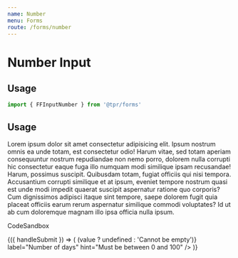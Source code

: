 ```yaml
---
name: Number
menu: Forms
route: /forms/number
---
```



# Number Input

## Usage

```js
import { FFInputNumber } from '@tpr/forms'
```

## Usage

Lorem ipsum dolor sit amet consectetur adipisicing elit. Ipsum nostrum omnis ea unde totam, est
consectetur odio! Harum vitae, sed totam aperiam consequuntur nostrum repudiandae non nemo porro,
dolorem nulla corrupti hic consectetur eaque fuga illo numquam modi similique ipsam recusandae! Harum,
possimus suscipit. Quibusdam totam, fugiat officiis qui nisi tempora. Accusantium corrupti similique
et at ipsum, eveniet tempore nostrum quasi est unde modi impedit quaerat suscipit aspernatur ratione
quo corporis? Cum dignissimos adipisci itaque sint tempore, saepe dolorem fugit quia placeat officiis
earum rerum aspernatur similique commodi voluptates? Id ut ab cum doloremque magnam illo ipsa officia nulla ipsum.

CodeSandbox

<Playground>
	<Form onSubmit={console.log}>
		{({ handleSubmit }) => (
			<form onSubmit={handleSubmit} style={{ width: 400, padding: 10 }}>
				<FFInputNumber
					name="number-of-days"
					type="number"
					validate={value => (value ? undefined : 'Cannot be empty')}
					label="Number of days"
					hint="Must be between 0 and 100"
				/>
			</form>
		)}
	</Form>
</Playground>
